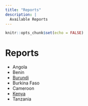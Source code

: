 ```yaml
---
title: "Reports"
description: |
  Available Reports
---
```


```r
knitr::opts_chunk$set(echo = FALSE)
```

# Reports

- Angola
- Benin
- [Burundi](files/BUHR61_netfile.dta.pdf)
- Burkina Faso
- Cameroon
- [Kenya](files/Kenya_Textile_Report.html)
- Tanzania
